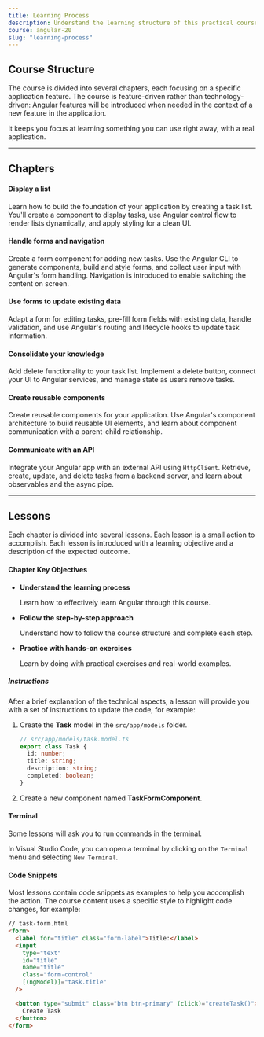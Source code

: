 ```yaml
---
title: Learning Process
description: Understand the learning structure of this practical course.
course: angular-20
slug: "learning-process"
---
```



## Course Structure

The course is divided into several chapters, each focusing on a specific application feature.
The course is feature-driven rather than technology-driven: Angular features will be introduced when needed in the context of a new feature in the application.

It keeps you focus at learning something you can use right away, with a real application.

---

## Chapters

#### Display a list

<span class="text-sm text-gray-400 block pl-4">
  Learn how to build the foundation of your application by creating a task list.
  You'll create a component to display tasks, use Angular control flow to render
  lists dynamically, and apply styling for a clean UI.
</span>

#### Handle forms and navigation

<span class="text-sm text-gray-400 block pl-4">
  Create a form component for adding new tasks. Use the Angular CLI to generate
  components, build and style forms, and collect user input with Angular's form
  handling. Navigation is introduced to enable switching the content on screen.
</span>

#### Use forms to update existing data

<span class="text-sm text-gray-400 block pl-4">
  Adapt a form for editing tasks, pre-fill form fields with existing data,
  handle validation, and use Angular's routing and lifecycle hooks to update
  task information.
</span>

#### Consolidate your knowledge

<span class="text-sm text-gray-400 block pl-4">
  Add delete functionality to your task list. Implement a delete button, connect
  your UI to Angular services, and manage state as users remove tasks.
</span>

#### Create reusable components

<span class="text-sm text-gray-400 block pl-4">
  Create reusable components for your application. Use Angular's component
  architecture to build reusable UI elements, and learn about component
  communication with a parent-child relationship.
</span>

#### Communicate with an API

<span class="text-sm text-gray-400 block pl-4">
  Integrate your Angular app with an external API using <code>HttpClient</code>.
  Retrieve, create, update, and delete tasks from a backend server, and learn
  about observables and the async pipe.
</span>

---

## Lessons

Each chapter is divided into several lessons. Each lesson is a small action to accomplish.
Each lesson is introduced with a learning objective and a description of the expected outcome.

#### Chapter Key Objectives

<NotificationCard state="objective" title="Chapter Objectives">
  <ul className="list-disc pl-4 space-y-2">
    <li>
      <strong>Understand the learning process</strong>
      <p>Learn how to effectively learn Angular through this course.</p>
    </li>
    <li>
      <strong>Follow the step-by-step approach</strong>
      <p>
        Understand how to follow the course structure and complete each step.
      </p>
    </li>
    <li>
      <strong>Practice with hands-on exercises</strong>
      <p>Learn by doing with practical exercises and real-world examples.</p>
    </li>
  </ul>
</NotificationCard>

##### Instructions

After a brief explanation of the technical aspects, a lesson will provide you with a set of instructions to update the code, for example:

<Steps>

1. Create the **Task** model in the `src/app/models` folder.

   ```typescript
   // src/app/models/task.model.ts
   export class Task {
     id: number;
     title: string;
     description: string;
     completed: boolean;
   }
   ```

2. Create a new component named **TaskFormComponent**.

</Steps>

#### Terminal

Some lessons will ask you to run commands in the terminal.

In Visual Studio Code, you can open a terminal by clicking on the `Terminal` menu and selecting `New Terminal`.

#### Code Snippets

Most lessons contain code snippets as examples to help you accomplish the action.
The course content uses a specific style to highlight code changes, for example:

```html ins={"Add the event binding to create the task": 11-14} ins="(click)="createTask()""
// task-form.html
<form>
  <label for="title" class="form-label">Title:</label>
  <input
    type="text"
    id="title"
    name="title"
    class="form-control"
    [(ngModel)]="task.title"
  />

  <button type="submit" class="btn btn-primary" (click)="createTask()">
    Create Task
  </button>
</form>
```
